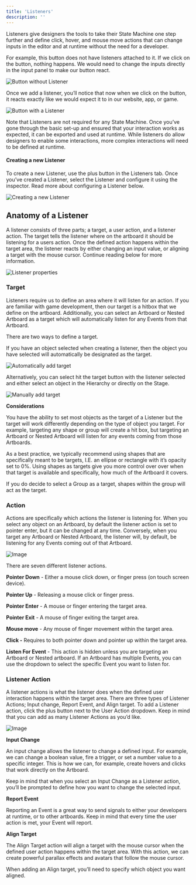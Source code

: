```yaml
---
title: 'Listeners'
description: ''
---
```


Listeners give designers the tools to take their State Machine one step further and define click, hover, and mouse move actions that can change inputs in the editor and at runtime without the need for a developer.

For example, this button does not have listeners attached to it. If we click on the button, nothing happens. We would need to change the inputs directly in the input panel to make our button react.

![Button without Listener](https://ucarecdn.com/a2beca1f-6273-444d-8d57-47a91d8c6c61/)

Once we add a listener, you’ll notice that now when we click on the button, it reacts exactly like we would expect it to in our website, app, or game.

![Button with a Listener](https://ucarecdn.com/700db248-e784-42d0-ba04-e6f551eb4403/)

Note that Listeners are not required for any State Machine. Once you’ve gone through the basic set-up and ensured that your interaction works as expected, it can be exported and used at runtime. While listeners do allow designers to enable some interactions, more complex interactions will need to be defined at runtime.

#### Creating a new Listener

To create a new Listener, use the plus button in the Listeners tab. Once you’ve created a Listener, select the Listener and configure it using the inspector. Read more about configuring a Listener below.

![Creating a new Listener](https://ucarecdn.com/c32710a7-61ef-424b-a123-8586b8dcb760/)

## Anatomy of a Listener

A listener consists of three parts; a target, a user action, and a listener action. The target tells the listener where on the artboard it should be listening for a users action. Once the defined action happens within the target area, the listener reacts by either changing an input value, or aligning a target with the mouse cursor. Continue reading below for more information.

![Listener properties](https://ucarecdn.com/c1b3fa7c-4eed-4be7-a64f-5ce0deeba0f8/)

### Target

Listeners require us to define an area where it will listen for an action. If you are familiar with game development, then our target is a hitbox that we define on the artboard. Additionally, you can select an Artboard or Nested Artboard as a target which will automatically listen for any Events from that Artboard.

There are two ways to define a target.

If you have an object selected when creating a listener, then the object you have selected will automatically be designated as the target.

![Automatically add target](https://ucarecdn.com/d94b83dd-95cb-4c6d-976c-fa959bd67dd2/)

Alternatively, you can select hit the target button with the listener selected and either select an object in the Hierarchy or directly on the Stage.

![Manually add target](https://ucarecdn.com/02b7c53d-d2b7-458f-a7ff-9073f211bf41/)

**Considerations**

You have the ability to set most objects as the target of a Listener but the target will work differently depending on the type of object you target. For example, targeting any shape or group will create a hit box, but targeting an Artboard or Nested Artboard will listen for any events coming from those Artboards.

As a best practice, we typically recommend using shapes that are specifically meant to be targets, I.E. an ellipse or rectangle with it’s opacity set to 0%. Using shapes as targets give you more control over over when that target is available and specifically, how much of the Artboard it covers.

If you do decide to select a Group as a target, shapes within the group will act as the target.

### Action

Actions are specifically which actions the listener is listening for. When you select any object on an Artboard,  by default the listener action is set to pointer enter, but it can be changed at any time. Conversely, when you target any Artboard or Nested Artboard, the listener will, by default, be listening for any Events coming out of that Artboard.

![Image](https://ucarecdn.com/9523ddd8-e2cf-4a85-a888-24c789b09715/)

There are seven different listener actions.

**Pointer Down** - Either a mouse click down, or finger press (on touch screen device).

**Pointer Up** - Releasing a mouse click or finger press.

**Pointer Enter** - A mouse or finger entering the target area.

**Pointer Exit** - A mouse of finger exiting the target area.

**Mouse move** - Any mouse of finger movement within the target area.

**Click -** Requires to both pointer down and pointer up within the target area.

**Listen For Event** - This action is hidden unless you are targeting an Artboard or Nested artboard. If an Artboard has multiple Events, you can use the dropdown to select the specific Event you want to listen for.

### Listener Action 

A listener actions is what the listener does when the defined user interaction happens within the target area. There are three types of Listener Actions; Input change, Report Event, and Align target. To add a Listener action, click the plus button next to the User Action dropdown. Keep in mind that you can add as many Listener Actions as you’d like.

![Image](https://ucarecdn.com/a4304a3e-00b4-4368-a68a-ba7a3c04f446/)

**Input Change**

An input change allows the listener to change a defined input. For example, we can change a boolean value, fire a trigger, or set a number value to a specific integer. This is how we can, for example, create hovers and clicks that work directly on the Artboard.

Keep in mind that when you select an Input Change as a Listener action, you’ll be prompted to define how you want to change the selected input.

**Report Event**

Reporting an Event is a great way to send signals to either your developers at runtime, or to other artboards. Keep in mind that every time the user action is met, your Event will report.

**Align Target**

The Align Target action will align a target with the mouse cursor when the defined user action happens within the target area. With this action, we can create powerful parallax effects and avatars that follow the mouse cursor.

When adding an Align target, you’ll need to specify which object you want aligned.